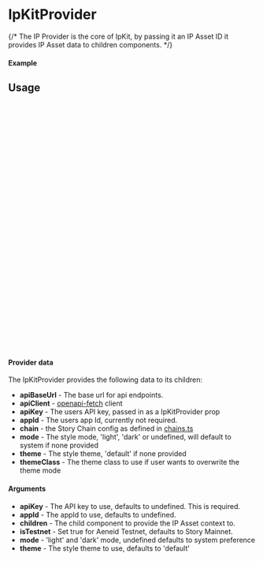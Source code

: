 

<Meta of={IpKitProviderStory} title="Providers/IpKitProvider" />

# IpKitProvider

{/* The IP Provider is the core of IpKit, by passing it an IP Asset ID it provides IP Asset data to children components. */}

#### Example

<Canvas of={IpKitProviderStory.Default} />

<Controls />

## Usage

```ts
// wrap your app with the IpKitProvider

import { IpKitProvider } from "@storyprotocol/ipkit"
import ExampleComponent from './ExampleComponent'

const ExampleApp = () => {
  return (
    <IpKitProvider
      apiKey={API_KEY}
      isTestnet={true}
    >
      <ExampleComponent />
    </IpKitProvider>
  );
};

export default ExampleApp;
```

```ts
import { useIpKit } from "@storyprotocol/ipkit"

const ExampleComponent = () => {

  const { defaultCurrency, chain } = useIpKit()

  return (
    <div className="flex flex-col bg-background">
      <div className="text-sm text-foreground">name: {chain.name}</div>
      <div className="text-sm text-foreground">currency name: {defaultCurrency.name}</div>
      ...
    </div>
  );
};

export default ExampleComponent;
```

#### Provider data

The IpKitProvider provides the following data to its children:

- **apiBaseUrl** - The base url for api endpoints.
- **apiClient** - [openapi-fetch](https://openapi-ts.dev/openapi-fetch/) client
- **apiKey** - The users API key, passed in as a IpKitProvider prop
- **appId** - The users app Id, currently not required.
- **chain** - the Story Chain config as defined in [chains.ts](https://github.com/storyprotocol/storykit/blob/main/packages/storykit/src/constants/chains.ts)
- **mode** - The style mode, 'light', 'dark' or undefined, will default to system if none provided
- **theme** - The style theme, 'default' if none provided
- **themeClass** - The theme class to use if user wants to overwrite the theme mode

#### Arguments

- **apiKey** - The API key to use, defaults to undefined. This is required.
- **appId** - The appId to use, defaults to undefined.
- **children** - The child component to provide the IP Asset context to.
- **isTestnet** - Set true for Aeneid Testnet, defaults to Story Mainnet.
- **mode** - 'light' and 'dark' mode, undefined defaults to system preference
- **theme** - The style theme to use, defaults to 'default'
